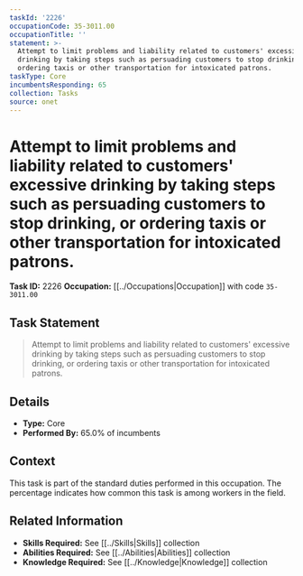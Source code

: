 ```yaml
---
taskId: '2226'
occupationCode: 35-3011.00
occupationTitle: ''
statement: >-
  Attempt to limit problems and liability related to customers' excessive
  drinking by taking steps such as persuading customers to stop drinking, or
  ordering taxis or other transportation for intoxicated patrons.
taskType: Core
incumbentsResponding: 65
collection: Tasks
source: onet
---
```

# Attempt to limit problems and liability related to customers' excessive drinking by taking steps such as persuading customers to stop drinking, or ordering taxis or other transportation for intoxicated patrons.

**Task ID:** 2226
**Occupation:** [[../Occupations|Occupation]] with code `35-3011.00`

## Task Statement

> Attempt to limit problems and liability related to customers' excessive drinking by taking steps such as persuading customers to stop drinking, or ordering taxis or other transportation for intoxicated patrons.

## Details

- **Type:** Core
- **Performed By:** 65.0% of incumbents

## Context

This task is part of the standard duties performed in this occupation. The percentage indicates how common this task is among workers in the field.

## Related Information

- **Skills Required:** See [[../Skills|Skills]] collection
- **Abilities Required:** See [[../Abilities|Abilities]] collection
- **Knowledge Required:** See [[../Knowledge|Knowledge]] collection
